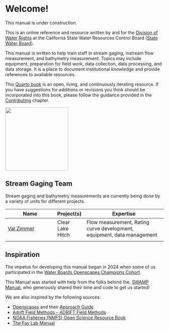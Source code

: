 # Welcome! {.unnumbered}

This manual is under construction.

This is an online reference and resource written by and for the [Division of Water Rights](https://www.waterboards.ca.gov/waterrights/) at the California State Water Resources Control Board ([State Water Board](https://www.waterboards.ca.gov/)).

This manual is written to help train staff in stream gaging, instream flow measurement, and bathymetry measurement. Topics may include equipment, preparation for field work, data collection, data processing, and data storage. It is a place to document institutional knowledge and provide references to available resources.

This [Quarto book](https://quarto.org/docs/books) is an open, living, and continuously iterating resource. If you have suggestions for additions or revisions you think should be incorporated into this book, please follow the guidance provided in the [Contributing](https://cawaterboarddatacenter.github.io/StreamGage-Manual/contribute.html) chapter.

![](images/logo-transparent.png){width="200"}

## Stream Gaging Team

Stream gaging and bathymetry measurements are currently being done by a variety of units for different projects.

| Name                                        | Project(s)       | Expertise                                                              |
|---------------------------------------------|------------------|------------------------------------------------------------------------|
| [Val Zimmer]((https://github.com/vlzimmer)) | Clear Lake Hitch | Flow measurement, Rating curve development, equipment, data management |
|                                             |                  |                                                                        |

## Inspiration

The impetus for developing this manual began in 2024 when some of us participated in the [Water Boards Openscapes Champions Cohort](https://cawaterboarddatacenter.github.io/swrcb-openscapes/cohorts/swrcb_2024F.html).

This Manual was started with help from the folks behind the, [SWAMP Manual](https://cawaterboarddatacenter.github.io/swamp-manual/), who generously shared their time and code to get us started!

We are also inspired by the following sources:

-   [Openscapes](https://www.openscapes.org/) and their [Approach Guide](https://openscapes.github.io/approach-guide/)
-   [Adrift Field Methods – ADRIFT Field Methods](https://sael-swfsc.github.io/adrift-field-methods/)
-   [NOAA Fisheries (NMFS) Open Science Resource Book](https://nmfs-opensci.github.io/ResourceBook/)
-   [The Fay Lab Manual](https://thefaylab.github.io/lab-manual/)
